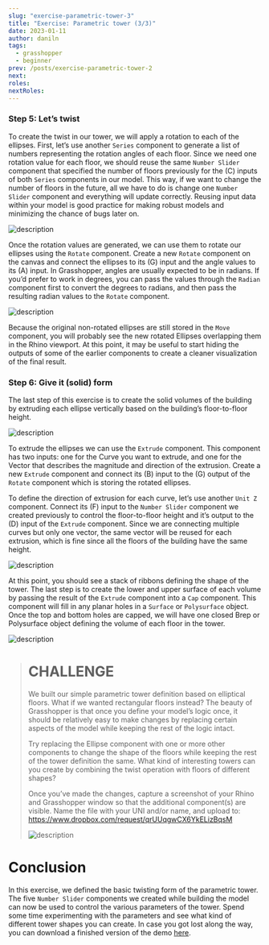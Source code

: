 ```yaml
---
slug: "exercise-parametric-tower-3"
title: "Exercise: Parametric tower (3/3)"
date: 2023-01-11
author: daniln
tags:
  - grasshopper
  - beginner
prev: /posts/exercise-parametric-tower-2
next: 
roles:
nextRoles:
---
```


### Step 5: Let’s twist

To create the twist in our tower, we will apply a rotation to each of the ellipses. First, let’s use another `Series` component to generate a list of numbers representing the rotation angles of each floor. Since we need one rotation value for each floor, we should reuse the same `Number Slider` component that specified the number of floors previously for the (C) inputs of both `Series` components in our model. This way, if we want to change the number of floors in the future, all we have to do is change one `Number Slider` component and everything will update correctly. Reusing input data within your model is good practice for making robust models and minimizing the chance of bugs later on.

![description](/images/4-4-13.png#img-left)

Once the rotation values are generated, we can use them to rotate our ellipses using the `Rotate` component. Create a new `Rotate` component on the canvas and connect the ellipses to its (G) input and the angle values to its (A) input. In Grasshopper, angles are usually expected to be in radians. If you’d prefer to work in degrees, you can pass the values through the `Radian` component first to convert the degrees to radians, and then pass the resulting radian values to the `Rotate` component.

![description](/images/4-4-14.gif)

Because the original non-rotated ellipses are still stored in the `Move` component, you will probably see the new rotated Ellipses overlapping them in the Rhino viewport. At this point, it may be useful to start hiding the outputs of some of the earlier components to create a cleaner visualization of the final result.

### Step 6: Give it (solid) form

The last step of this exercise is to create the solid volumes of the building by extruding each ellipse vertically based on the building’s floor-to-floor height.

![description](/images/4-4-15.png#img-left)

To extrude the ellipses we can use the `Extrude` component. This component has two inputs: one for the Curve you want to extrude, and one for the Vector that describes the magnitude and direction of the extrusion. Create a new `Extrude` component and connect its (B) input to the (G) output of the `Rotate` component which is storing the rotated ellipses.

To define the direction of extrusion for each curve, let’s use another `Unit Z` component. Connect its (F) input to the `Number Slider` component we created previously to control the floor-to-floor height and it’s output to the (D) input of the `Extrude` component. Since we are connecting multiple curves but only one vector, the same vector will be reused for each extrusion, which is fine since all the floors of the building have the same height.

![description](/images/4-4-16.png#img-left)

At this point, you should see a stack of ribbons defining the shape of the tower. The last step is to create the lower and upper surface of each volume by passing the result of the `Extrude` component into a `Cap` component. This component will fill in any planar holes in a `Surface` or `Polysurface` object. Once the top and bottom holes are capped, we will have one closed Brep or Polysurface object defining the volume of each floor in the tower.

![description](/images/4-4-17.png)

> # CHALLENGE
>
> We built our simple parametric tower definition based on elliptical floors. What if we wanted rectangular floors instead? The beauty of Grasshopper is that once you define your model’s logic once, it should be relatively easy to make changes by replacing certain aspects of the model while keeping the rest of the logic intact. 
>
> Try replacing the Ellipse component with one or more other components to change the shape of the floors while keeping the rest of the tower definition the same. What kind of interesting towers can you create by combining the twist operation with floors of different shapes?
>
> Once you’ve made the changes, capture a screenshot of your Rhino and Grasshopper window so that the additional component(s) are visible. Name the file with your UNI and/or name, and upload to: https://www.dropbox.com/request/qrUUqgwCX6YkELizBqsM
>
> ![description](/images/4-4-18.gif)

# Conclusion

In this exercise, we defined the basic twisting form of the parametric tower. The five `Number Slider` components we created while building the model can now be used to control the various parameters of the tower. Spend some time experimenting with the parameters and see what kind of different tower shapes you can create. In case you got lost along the way, you can download a finished version of the demo [here](https://www.dropbox.com/s/44ohfz1qxjzrymx/intro-to-gh_tower_1.gh?dl=1).